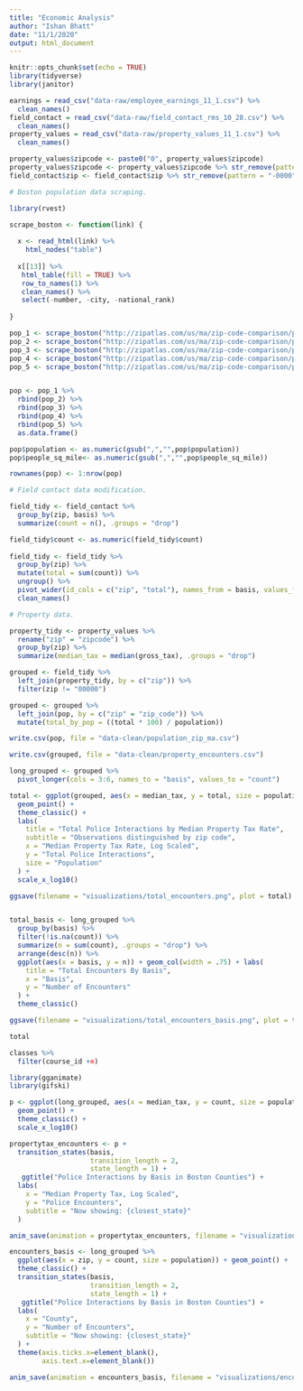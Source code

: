 ```yaml
---
title: "Economic Analysis"
author: "Ishan Bhatt"
date: "11/1/2020"
output: html_document
---
```


```r
knitr::opts_chunk$set(echo = TRUE)
library(tidyverse)
library(janitor)

earnings = read_csv("data-raw/employee_earnings_11_1.csv") %>%
  clean_names()
field_contact = read_csv("data-raw/field_contact_rms_10_28.csv") %>%
  clean_names()
property_values = read_csv("data-raw/property_values_11_1.csv") %>%
  clean_names()

property_values$zipcode <- paste0("0", property_values$zipcode)
property_values$zipcode <- property_values$zipcode %>% str_remove(pattern = "-0000")
field_contact$zip <- field_contact$zip %>% str_remove(pattern = "-0000")


```

```r

# Boston population data scraping.

library(rvest)

scrape_boston <- function(link) {
  
  x <- read_html(link) %>%
    html_nodes("table")
  
  x[[13]] %>%
   html_table(fill = TRUE) %>%
   row_to_names(1) %>%
   clean_names() %>%
   select(-number, -city, -national_rank)
  
}

pop_1 <- scrape_boston("http://zipatlas.com/us/ma/zip-code-comparison/population-density.htm")
pop_2 <- scrape_boston("http://zipatlas.com/us/ma/zip-code-comparison/population-density.2.htm")
pop_3 <- scrape_boston("http://zipatlas.com/us/ma/zip-code-comparison/population-density.3.htm")
pop_4 <- scrape_boston("http://zipatlas.com/us/ma/zip-code-comparison/population-density.4.htm")
pop_5 <- scrape_boston("http://zipatlas.com/us/ma/zip-code-comparison/population-density.5.htm")


pop <- pop_1 %>%
  rbind(pop_2) %>%
  rbind(pop_3) %>%
  rbind(pop_4) %>%
  rbind(pop_5) %>%
  as.data.frame()

pop$population <- as.numeric(gsub(",","",pop$population))
pop$people_sq_mile<- as.numeric(gsub(",","",pop$people_sq_mile))

rownames(pop) <- 1:nrow(pop)

```

```r
# Field contact data modification.

field_tidy <- field_contact %>%
  group_by(zip, basis) %>%
  summarize(count = n(), .groups = "drop") 

field_tidy$count <- as.numeric(field_tidy$count)
  
field_tidy <- field_tidy %>%
  group_by(zip) %>%
  mutate(total = sum(count)) %>%
  ungroup() %>%
  pivot_wider(id_cols = c("zip", "total"), names_from = basis, values_from = count) %>%
  clean_names()

# Property data.

property_tidy <- property_values %>%
  rename("zip" = "zipcode") %>%
  group_by(zip) %>%
  summarize(median_tax = median(gross_tax), .groups = "drop")

grouped <- field_tidy %>%
  left_join(property_tidy, by = c("zip")) %>%
  filter(zip != "00000")

grouped <- grouped %>%
  left_join(pop, by = c("zip" = "zip_code")) %>%
  mutate(total_by_pop = ((total * 100) / population))

```


```r

write.csv(pop, file = "data-clean/population_zip_ma.csv")

write.csv(grouped, file = "data-clean/property_encounters.csv")

```


```r
long_grouped <- grouped %>%
  pivot_longer(cols = 3:6, names_to = "basis", values_to = "count")
```


```r
total <- ggplot(grouped, aes(x = median_tax, y = total, size = population)) + 
  geom_point() + 
  theme_classic() + 
  labs(
    title = "Total Police Interactions by Median Property Tax Rate",
    subtitle = "Observations distinguished by zip code",
    x = "Median Property Tax Rate, Log Scaled",
    y = "Total Police Interactions",
    size = "Population"
  ) +
  scale_x_log10()

ggsave(filename = "visualizations/total_encounters.png", plot = total)


total_basis <- long_grouped %>%
  group_by(basis) %>%
  filter(!is.na(count)) %>%
  summarize(n = sum(count), .groups = "drop") %>%
  arrange(desc(n)) %>%
  ggplot(aes(x = basis, y = n)) + geom_col(width = .75) + labs(
    title = "Total Encounters By Basis",
    x = "Basis",
    y = "Number of Encounters"
  ) +
  theme_classic()

ggsave(filename = "visualizations/total_encounters_basis.png", plot = total_basis)

total

classes %>%
  filter(course_id +=)
```


```r

library(gganimate)
library(gifski)

p <- ggplot(long_grouped, aes(x = median_tax, y = count, size = population)) + 
  geom_point() +
  theme_classic() +
  scale_x_log10()

propertytax_encounters <- p + 
  transition_states(basis,
                    transition_length = 2,
                    state_length = 1) + 
   ggtitle("Police Interactions by Basis in Boston Counties") +
  labs(
    x = "Median Property Tax, Log Scaled",
    y = "Police Encounters",
    subtitle = "Now showing: {closest_state}"
  )

anim_save(animation = propertytax_encounters, filename = "visualizations/encounters_tax.gif")
```


```r

encounters_basis <- long_grouped %>%
  ggplot(aes(x = zip, y = count, size = population)) + geom_point() + 
  theme_classic() + 
  transition_states(basis,
                    transition_length = 2,
                    state_length = 1) + 
   ggtitle("Police Interactions by Basis in Boston Counties") + 
  labs(
    x = "County",
    y = "Number of Encounters",
    subtitle = "Now showing: {closest_state}"
  ) + 
  theme(axis.ticks.x=element_blank(),
        axis.text.x=element_blank())

anim_save(animation = encounters_basis, filename = "visualizations/encounters_basis.gif")
```





